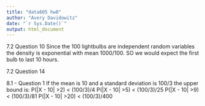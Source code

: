 ```yaml
---
title: "data605 hw8"
author: "Avery Davidowitz"
date: "`r Sys.Date()`"
output: html_document
---
```


7.2 Question 10
Since the 100 lightbulbs are independent random variables the density is exponential with mean 1000/100. SO we would expect the first bulb to last 10 hours.

7.2 Question 14


8.1 - Question 1
If the mean is 10 and a standard deviation is 100/3 the upper bound is:
P(|X - 10| >2) < (100/3)/4
P(|X - 10| >5) < (100/3)/25
P(|X - 10| >9) < (100/3)/81
P(|X - 10| >20) < (100/3)/400
